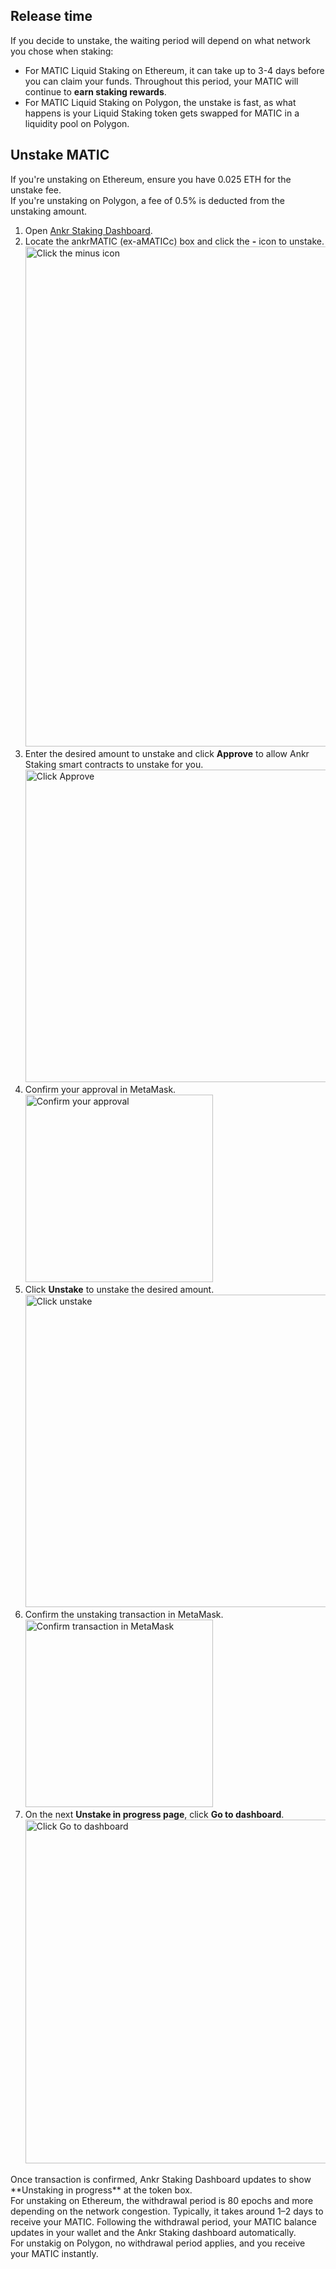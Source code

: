 
## Release time

If you decide to unstake, the waiting period will depend on what network you chose when staking:
* For MATIC Liquid Staking on Ethereum, it can take up to 3-4 days before you can claim your funds. Throughout this period, your MATIC will continue to **earn staking rewards**.
* For MATIC Liquid Staking on Polygon, the unstake is fast, as what happens is your Liquid Staking token gets swapped for MATIC in a liquidity pool on Polygon.

## Unstake MATIC
<Callout type="info"> 
If you're unstaking on Ethereum, ensure you have 0.025 ETH for the unstake fee.<br/>
If you're unstaking on Polygon, a fee of 0.5% is deducted from the unstaking amount.
</Callout>

1. Open [Ankr Staking Dashboard](https://www.ankr.com/staking/dashboard/). 
2. Locate the ankrMATIC (ex-aMATICc) box and click the **-** icon to unstake.
   <img src="/docs/staking/liquid-staking/matic/click-minus-icon.jpg" alt="Click the minus icon" class="responsive-pic" width="800" />
3. Enter the desired amount to unstake and click **Approve** to allow Ankr Staking smart contracts to unstake for you.
   <img src="/docs/staking/liquid-staking/matic/enter-amount-to-unstake-click-approve.jpg" alt="Click Approve" class="responsive-pic" width="500" />
4. Confirm your approval in MetaMask.
   <img src="/docs/staking/liquid-staking/matic/confirm-unstake-approval.jpg" alt="Confirm your approval" class="responsive-pic" width="300" />
5. Click **Unstake** to unstake the desired amount.
   <img src="/docs/staking/liquid-staking/matic/click-unstake.jpg" alt="Click unstake" class="responsive-pic" width="500" />
6. Confirm the unstaking transaction in MetaMask.
   <img src="/docs/staking/liquid-staking/matic/confirm-unstaking-transaction.jpg" alt="Confirm transaction in MetaMask" class="responsive-pic" width="300" />
7. On the next **Unstake in progress page**, click **Go to dashboard**.
   <img src="/docs/staking/liquid-staking/matic/unstake-in-progress-go-to-dashboard.jpg" alt="Click Go to dashboard" class="responsive-pic" width="550" />

<Callout type="success">
Once transaction is confirmed, Ankr Staking Dashboard updates to show **Unstaking in progress** at the token box.<br/>
For unstaking on Ethereum, the withdrawal period is 80 epochs and more depending on the network congestion. Typically, it takes around 1–2 days to receive your MATIC. 
Following the withdrawal period, your MATIC balance updates in your wallet and the Ankr Staking dashboard automatically.<br/>
For unstakig on Polygon, no withdrawal period applies, and you receive your MATIC instantly.
</Callout>

